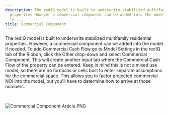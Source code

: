 ```yaml
---
description: The redIQ model is built to underwrite stabilized multifamily residential
  properties However a commercial component can be added into the model if needed
  To ...
title: Commercial Component
---
```


The redIQ model is built to underwrite stabilized multifamily residential properties. However, a commercial component can be added into the model if needed. To add Commercial Cash Flow go to Model Settings in the redIQ tab of the Ribbon, click the Other drop-down and select Commercial Component. This will create another input tab where the Commercial Cash Flow of the property can be entered. Keep in mind this is not a mixed use model, so there are no formulas or cells built to enter separate assumptions for the commercial space. This allows you to factor projected commercial NOI into the model, but you'll have to determine how to arrive at those numbers.


 


<Frame>
  <img src="/images/rediq/93fb19020145147d58e53f5f18fabd7329625d3b.png" alt="Commercial Component Article.PNG" />
</Frame>